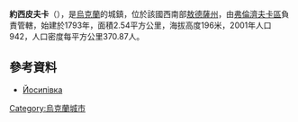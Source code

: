 {{coord|47|19|37|N|29|36|27|E|scale:30000|display=title}}

'''約西皮夫卡'''（{{lang-uk|Йосипівка}}），是[[烏克蘭|烏克蘭]]的城鎮，位於該國西南部[[敖德薩州|敖德薩州]]，由[[弗倫濟夫卡區|弗倫濟夫卡區]]負責管轄，始建於1793年，面積2.54平方公里，海拔高度196米，2001年人口942，人口密度每平方公里370.87人。

==參考資料==
*[http://w1.c1.rada.gov.ua/pls/z7502/A005?rdat1=10.02.2012&rf7571=23368 Йосипівка]{{dead link|date=2018年4月 |bot=InternetArchiveBot |fix-attempted=yes }}

{{Ukraine-geo-stub}}
[[Category:烏克蘭城市|Category:烏克蘭城市]]